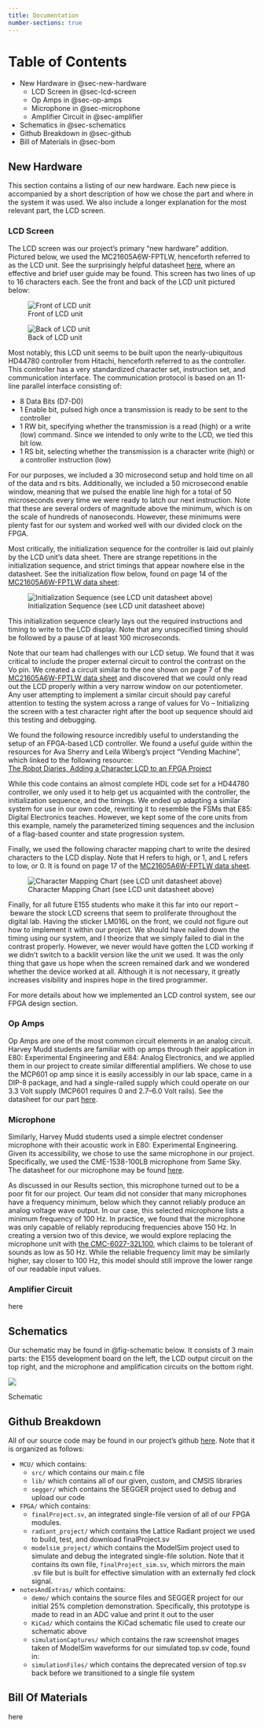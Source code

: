 ```yaml
---
title: Documentation
number-sections: true
---
```


# Table of Contents

* New Hardware in @sec-new-hardware
    * LCD Screen in @sec-lcd-screen
    * Op Amps in @sec-op-amps
    * Microphone in @sec-microphone
    * Amplifier Circuit in @sec-amplifier
* Schematics in @sec-schematics
* Github Breakdown in @sec-github
* Bill of Materials in @sec-bom

## New Hardware {#sec-new-hardware}

This section contains a listing of our new hardware. Each new piece is accompanied by a short description of how we chose the part and where in the system it was used. We also include a longer explanation for the most relevant part, the LCD screen.

### LCD Screen {#sec-lcd-screen}

The LCD screen was our project's primary "new hardware" addition. Pictured below, we used the MC21605A6W-FPTLW, henceforth referred to as the LCD unit. See the surprisingly helpful datasheet [here](https://mm.digikey.com/Volume0/opasdata/d220001/medias/docus/3477/MC21605A6W-FPTLW.pdf), where an effective and brief user guide may be found. This screen has two lines of up to 16 characters each. See the front and back of the LCD unit pictured below:

![Front of LCD unit](images/newLCDfront.jpeg)

![Back of LCD unit](images/newLCDback.jpeg)

Most notably, this LCD unit seems to be built upon the nearly-ubiquitous HD44780 controller from Hitachi, henceforth referred to as the controller. This controller has a very standardized character set, instruction set, and communication interface. The communication protocol is based on an 11-line parallel interface consisting of:

* 8 Data Bits (D7-D0)
* 1 Enable bit, pulsed high once a transmission is ready to be sent to the controller
* 1 RW bit, specifying whether the transmission is a read (high) or a write (low) command. Since we intended to only write to the LCD, we tied this bit low.
* 1 RS bit, selecting whether the transmission is a character write (high) or a controller instruction (low)

For our purposes, we included a 30 microsecond setup and hold time on all of the data and rs bits. Additionally, we included a 50 microsecond enable window, meaning that we pulsed the enable line high for a total of 50 microseconds every time we were ready to latch our next instruction. Note that these are several orders of magnitude above the minimum, which is on the scale of hundreds of nanoseconds. However, these minimums were plenty fast for our system and worked well with our divided clock on the FPGA.

Most critically, the initialization sequence for the controller is laid out plainly by the LCD unit's data sheet. There are strange repetitions in the initialization sequence, and strict timings that appear nowhere else in the datasheet. See the initialization flow below, found on page 14 of the [MC21605A6W-FPTLW data sheet](https://mm.digikey.com/Volume0/opasdata/d220001/medias/docus/3477/MC21605A6W-FPTLW.pdf):

![Initialization Sequence (see LCD unit datasheet above)](images/initializationFlow.png)

This initialization sequence clearly lays out the required instructions and timing to write to the LCD display. Note that any unspecified timing should be followed by a pause of at least 100 microseconds.

Note that our team had challenges with our LCD setup. We found that it was critical to include the proper external circuit to control the contrast on the Vo pin. We created a circuit similar to the one shown on page 7 of the [MC21605A6W-FPTLW data sheet](https://mm.digikey.com/Volume0/opasdata/d220001/medias/docus/3477/MC21605A6W-FPTLW.pdf) and discovered that we could only read out the LCD properly within a very narrow window on our potentiometer. Any user attempting to implement a similar circuit should pay careful attention to testing the system across a range of values for Vo – Initializing the screen with a test character right after the boot up sequence should aid this testing and debugging.

We found the following resource incredibly useful to understanding the setup of an FPGA-based LCD controller. We found a useful guide within the resources for Ava Sherry and Leila Wiberg's project "Vending Machine", which linked to the following resource:\
[The Robot Diaries, Adding a Character LCD to an FPGA Project](http://robotics.hobbizine.com/fpgalcd.html)

While this code contains an almost complete HDL code set for a HD44780 controller, we only used it to help get us acquainted with the controller, the initialization sequence, and the timings. We ended up adapting a similar system for use in our own code, rewriting it to resemble the FSMs that E85: Digital Electronics teaches. However, we kept some of the core units from this example, namely the parameterized timing sequences and the inclusion of a flag-based counter and state progression system. 

Finally, we used the following character mapping chart to write the desired characters to the LCD display. Note that H refers to high, or 1, and L refers to low, or 0. It is found on page 17 of the [MC21605A6W-FPTLW data sheet](https://mm.digikey.com/Volume0/opasdata/d220001/medias/docus/3477/MC21605A6W-FPTLW.pdf).

![Character Mapping Chart (see LCD unit datasheet above)](images/characterMapping.png)

Finally, for all future E155 students who make it this far into our report – beware the stock LCD screens that seem to proliferate throughout the digital lab. Having the sticker LM016L on the front, we could not figure out how to implement it within our project. We should have nailed down the timing using our system, and I theorize that we simply failed to dial in the contrast properly. However, we never would have gotten the LCD working if we didn't switch to a backlit version like the unit we used. It was the only thing that gave us hope when the screen remained dark and we wondered whether the device worked at all. Although it is not necessary, it greatly increases visibility and inspires hope in the tired programmer. 

For more details about how we implemented an LCD control system, see our FPGA design section.

### Op Amps {#sec-op-amps}

Op Amps are one of the most common circuit elements in an analog circuit. Harvey Mudd students are familiar with op amps through their application in E80: Experimental Engineering and E84: Analog Electronics, and we applied them in our project to create similar differential amplifiers. We chose to use the MCP601 op amp since it is easily accessibly in our lab space, came in a DIP-8 package, and had a single-railed supply which could operate on our 3.3 Volt supply (MCP601 requires 0 and 2.7–6.0 Volt rails). See the datasheet for our part [here](https://ww1.microchip.com/downloads/en/DeviceDoc/21314g.pdf).

### Microphone {#sec-microphone}

Similarly, Harvey Mudd students used a simple electret condenser microphone with their acoustic work in E80: Experimental Engineering. Given its accessibility, we chose to use the same microphone in our project. Specifically, we used the CME-1538-100LB microphone from Same Sky. The datasheet for our microphone may be found [here](https://www.sameskydevices.com/product/resource/cme-1538-100lb.pdf).

As discussed in our Results section, this microphone turned out to be a poor fit for our project. Our team did not consider that many microphones have a frequency minimum, below which they cannot reliably produce an analog voltage wave output. In our case, this selected microphone lists a minimum frequency of 100 Hz. In practice, we found that the microphone was only capable of reliably reproducing frequencies above 150 Hz. In creating a version two of this device, we would explore replacing the microphone unit with [the CMC-6027-32L100](https://www.digikey.com/en/products/detail/same-sky-formerly-cui-devices/CMC-6027-32L100/7398909), which claims to be tolerant of sounds as low as 50 Hz. While the reliable frequency limit may be similarly higher, say closer to 100 Hz, this model should still improve the lower range of our readable input values.

### Amplifier Circuit {#sec-amplifier}

here

## Schematics {#sec-schematics}

Our schematic may be found in @fig-schematic below. It consists of 3 main parts: the E155 development board on the left, the LCD output circuit on the top right, and the microphone and amplification circuits on the bottom right.

::: {#fig-schematic}
![](images/schematic.png)

Schematic
:::

## Github Breakdown {#sec-github}

All of our source code may be found in our project's github [here](https://github.com/ZhianZ/e155-final-project). Note that it is organized as follows:

* `MCU/` which contains:
    * `src/` which contains our main.c file
    * `lib/` which contains all of our given, custom, and CMSIS libraries
    * `segger/` which contains the SEGGER project used to debug and upload our code
* `FPGA/` which contains:
    * `finalProject.sv`, an integrated single-file version of all of our FPGA modules.
    * `radiant_project/` which contains the Lattice Radiant project we used to build, test, and download finalProject.sv
    * `modelsim_project/` which contains the ModelSim project used to simulate and debug the integrated single-file solution. Note that it contains its own file, `finalProject_sim.sv`, which mirrors the main .sv file but is built for effective simulation with an externally fed clock signal.
* `notesAndExtras/` which contains:
    * `demo/` which contains the source files and SEGGER project for our initial 25% completion demonstration. Specifically, this prototype is made to read in an ADC value and print it out to the user
    * `KiCad/` which contains the KiCad schematic file used to create our schematic above
    * `simulationCaptures/` which contains the raw screenshot images taken of ModelSim waveforms for our simulated top.sv code, found in:
    * `simulationFiles/` which contains the deprecated version of top.sv back before we transitioned to a single file system

## Bill Of Materials {#sec-bom}

here